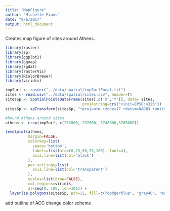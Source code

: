 ```yaml
---
title: "MapFigure"
author: "Michelle Evans"
date: "9/6/2017"
output: html_document
---
```


Creates map figure of sites around Athens.

```r
library(raster)
library(sp)
library(ggplot2)
library(ggmap)
library(rgdal)
library(rasterVis)
library(RColorBrewer)
library(viridis)
```


```r
impSurf <- raster("../data/spatial/impSurfFocal.tif")
sites <- read.csv("../data/spatial/sites.csv", header=T)
sitesSp <- SpatialPointsDataFrame(sites[,c('X','Y')], data= sites,
                                  proj4string=crs("+init=EPSG:4326"))
sitesSp <- spTransform(sitesSp, "+proj=utm +zone=17 +datum=NAD83 +units=m +no_defs +ellps=GRS80 +towgs84=0,0,0")
```

```r
#bound Athens around sites
athens <- crop(impSurf, c(262000, 297000, 3748000,3765000))
```

```r
levelplot(athens, 
          margin=FALSE,                       
          colorkey=list(
            space='bottom',                   
            labels=list(at=c(0,25,50,75,100), font=4),
            axis.line=list(col='black')       
          ),    
          par.settings=list(
            axis.line=list(col='transparent') 
          ),
          scales=list(draw=FALSE),            
          col.regions=viridis,                   
          at=seq(0, 100, len=101)) +           
  layer(sp.polygons(sitesSp, pch=21, fill=c("dodgerblue", "gray40", "maroon")[sitesSp$CLASS], cex=2, col="white"))
```

add outline of ACC
change color scheme
